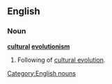 {{wikipedia|Sociocultural evolution}}
==English==
===Noun===
<!--{{rfd|SoP, used in most plausible ways you could combine the meanings of components}}-->
'''[[cultural]] [[evolutionism]]'''
#Following of [[cultural evolution]].

[[Category:English nouns]]